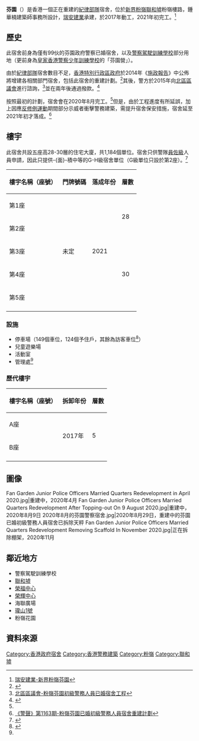 {{Infobox_housinghk | name = 芬園<br/>Fan Garden
| logo= 
| photo= {{Show if file exists|comment=檔案不存在（本模板會在檔案恢復時自動顯示檔案，並由機器人自動清理模板，無需撤銷機器人的編輯）|file=2021年1月中的芬園.jpg|text=2021年1月中的芬園.jpg}}
| caption= 外圍大致完工，2021年1月中
|photosize= 
| address= [[新界|新界]][[粉嶺|粉嶺]][[聯和墟|聯和墟]]粉嶺樓路17號
| developer= 
| management= 佳定物業管理有限公司（預計）
| use = 住宅（政府宿舍）
| blocknumber = 5
| floornumber = 28層（第1-2座）<br>30層（第3-5座）
| yearofcompletion = 2021
| former = 芬園、警察駕駛訓練學校（部分）
| facilities = 停車場、兒童遊樂場、活動室
| website = 
}}

'''芬園'''（{{lang-en|Fan Garden}}）是香港一個正在重建的[[香港警務處|紀律部隊]]宿舍，位於[[新界|新界]][[粉嶺|粉嶺]][[聯和墟|聯和墟]]粉嶺樓路，鍾華楠建築師事務所設計，[[瑞安建業|瑞安建業]]承建，於2017年動工，2021年初完工。<ref name=承建商網站>[http://www.socam.com/html/chi/business/project_info.asp?id=150 瑞安建業-新界粉嶺芬園]</ref>

== 歷史 ==
此宿舍前身為僅有99伙的芬園政府警察已婚宿舍，以及[[香港警察學院|警察駕駛訓練學校]]部分用地（更前身為[[皇家香港警察少年訓練學校|皇家香港警察少年訓練學校]]的「芬園營」）。

由於[[紀律部隊|紀律部隊]]宿舍數目不足，[[香港特別行政區政府|香港特別行政區政府]]於2014年《[[香港施政報告|施政報告]]》中公佈將增建各相關部門宿舍，包括此宿舍的重建計劃。<ref>{{Cite web |url=https://www.info.gov.hk/gia/general/201502/11/P201502110664.htm |title=立法會十六題：紀律部隊人員宿舍 |accessdate=2020-08-31 |archive-date=2019-10-31 |archive-url=https://web.archive.org/web/20191031214438/https://www.info.gov.hk/gia/general/201502/11/P201502110664.htm |dead-url=no }}</ref>其後，警方於2015年向[[北區區議會|北區區議會]]進行諮詢，<ref>[https://www.districtcouncils.gov.hk/north/doc/2012_2015/tc/committee_meetings_doc/ssleac/3802/n_ssleac_2015_025_ch.pdf 北區區議會-粉嶺芬園初級警務人員已婚宿舍工程]</ref>並在兩年後通過撥款。<ref>{{cite web|url=http://hk.on.cc/hk/bkn/cnt/news/20170316/bkn-20170316125524077-0316_00822_001.html|title=政府28億重建粉嶺警察宿舍　議員倡速編配|date=2017-03-16|accessdate=2020-08-31|work=[[東方日報|東方日報]]|archive-date=2018-02-08|archive-url=https://web.archive.org/web/20180208004731/http://hk.on.cc/hk/bkn/cnt/news/20170316/bkn-20170316125524077-0316_00822_001.html|dead-url=no}}</ref>

按照最初的計劃，宿舍會在2020年8月完工。<ref name=承建商網站/>但是，由於工程進度有所延誤，加上因應[[反修例運動|反修例運動]]期間部分示威者衝擊警務建築，需提升宿舍保安措施，宿舍延至2021年初才落成。<ref>[https://www.police.gov.hk/offbeat/1163/chi/9008.html 《警聲》第1163期-粉嶺芬園已婚初級警務人員宿舍重建計劃]</ref>

== 樓宇 ==
此宿舍共設五座高28-30層的住宅大廈，共1,184個單位。宿舍只供警隊[[員佐級|員佐級]]人員申請，因此只提供-{面}-積中等的G-H級宿舍單位（G級單位只設於第2座）。<ref name=立法會文件>{{Cite web |url=https://www.legco.gov.hk/yr16-17/chinese/fc/pwsc/papers/p16-42c.pdf |title=財務委員會-工務小組委員會討論文件：粉嶺芬園已婚初級警務人員宿舍重建計劃 |accessdate=2020-08-31 |archive-date=2019-10-31 |archive-url=https://web.archive.org/web/20191031164632/https://www.legco.gov.hk/yr16-17/chinese/fc/pwsc/papers/p16-42c.pdf |dead-url=no }}</ref>

{| class="wikitable" style="text-align: center"
|-
! 樓宇名稱（座號）!! 門牌號碼 !! 落成年份 !! 層數
|-
| 第1座
| rowspan="5" | 未定
| rowspan="5" | 2021
| rowspan="2" | 28
|-
| 第2座
|-
| 第3座
| rowspan="3" | 30
|-
| 第4座
|-
| 第5座
|-
|}

=== 設施 ===
* 停車場（149個車位，124個予住戶，其餘為訪客車位<ref>{{Cite web |url=https://www.legco.gov.hk/yr16-17/chinese/fc/pwsc/papers/pwsc20170316pwsc-119-1-c.pdf |title=70JA一粉嶺芬園已婚初級警務人員宿舍重建計劃：PWSC(2016-17)42號討論文件的補充資料 |accessdate=2020-08-31 |archive-date=2019-10-31 |archive-url=https://web.archive.org/web/20191031164513/https://www.legco.gov.hk/yr16-17/chinese/fc/pwsc/papers/pwsc20170316pwsc-119-1-c.pdf |dead-url=no }}</ref>）
* 兒童遊樂場
* 活動室
* 管理處<ref name=立法會文件/>

=== 歷代樓宇 ===
{| class="wikitable" style="text-align: center"
|-
! 樓宇名稱（座號）!! 拆卸年份 !! 層數
|-
| A座
| rowspan="2" | 2017年
| rowspan="2" | 5
|-
| B座
|-
|}

== 圖像 ==
<gallery>
Fan Garden Junior Police Officers Married Quarters Redevelopment in April 2020.jpg|重建中，2020年4月
Fan Garden Junior Police Officers Married Quarters Redevelopment After Topping-out On 9 August 2020.jpg|重建中，2020年8月9日
2020年8月的芬園警察宿舍.jpg|2020年8月29日，重建中的芬園已婚初級警務人員宿舍已拆除天秤
Fan Garden Junior Police Officers Married Quarters Redevelopment Removing Scaffold In November 2020.jpg|正在拆除棚架，2020年11月
</gallery>

== 鄰近地方 ==
* 警察駕駛訓練學校
* [[聯和墟|聯和墟]]
* [[榮福中心|榮福中心]]
* [[榮輝中心|榮輝中心]]
* 海聯廣場
* [[瓏山1號|瓏山1號]]
* 粉嶺花園

== 資料來源 ==
{{reflist}}

{{香港政府宿舍}}

[[Category:香港政府宿舍|Category:香港政府宿舍]]
[[Category:香港警務建築|Category:香港警務建築]]
[[Category:粉嶺|Category:粉嶺]]
[[Category:聯和墟|Category:聯和墟]]